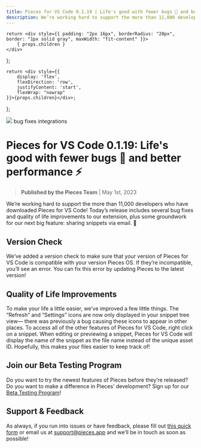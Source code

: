 ```yaml
---
title: Pieces for VS Code 0.1.19 | Life's good with fewer bugs 🐛 and better performance ⚡️
description: We’re working hard to support the more than 11,000 developers who have downloaded Pieces for VS Code! Today’s release includes several bug fixes and quality of life improvements to our extension, plus some groundwork for our next big feature - sharing snippets via email. 👀
---
```


    return <div style={{ padding: "2px 16px", borderRadius: "20px", border: "1px solid gray", maxWidth: "fit-content" }}>
        { props.children }
    </div>
};

    return <div style={{
        display: 'flex',
        flexDirection: 'row',
        justifyContent: 'start',
        flexWrap: "nowrap"
    }}>{props.children}</div>;
};

<link rel="canonical" href="https://code.pieces.app/updates/pieces-for-vs-code-0119-life-is-good-with-fewer-bugs" />

![](https://uploads-ssl.webflow.com/6143afec68f555387049efb3/63926024b61492f7c5794b32_VSCode0_1_191_3c7eaad712b91666d18a3a81dd058da9_2000.png)
<GridFlexRow><Tag>bug fixes</Tag> <Tag>integrations</Tag></GridFlexRow>

# Pieces for VS Code 0.1.19: Life's good with fewer bugs 🐛 and better performance ⚡️
> **Published by the Pieces Team** | May 1st, 2023

We’re working hard to support the more than 11,000 developers who have downloaded Pieces for VS Code! Today’s release includes several bug fixes and quality of life improvements to our extension, plus some groundwork for our next big feature: sharing snippets via email. 👀

## Version Check
We’ve added a version check to make sure that your version of Pieces for VS Code is compatible with your version Pieces OS. If they’re incompatible, you’ll see an error. You can fix this error by updating Pieces to the latest version!

## Quality of Life Improvements
To make your life a little easier, we’ve improved a few little things.
The “Refresh” and “Settings” icons are now only displayed in your snippet tree view— there was previously a bug causing these icons to appear in other places. To access all of the other features of Pieces for VS Code, right click on a snippet.
When editing or previewing a snippet, Pieces for VS Code will display the name of the snippet as the file name instead of the unique asset ID. Hopefully, this makes your files easier to keep track of!

## Join our Beta Testing Program
Do you want to try the newest features of Pieces before they’re released? Do you want to make a difference in Pieces’ development? Sign up for our <a href="https://getpieces.typeform.com/to/XGGlUqEI" target="_blank" rel="noopener noreferrer">Beta Testing Program</a>!

## Support & Feedback
As always, if you run into issues or have feedback, please fill out <a href="https://getpieces.typeform.com/to/mCjBSIjF" target="_blank" rel="noopener noreferrer">this quick form</a> or email us at <a href="mailto:support@pieces.app" target="_blank" rel="noopener noreferrer">support@pieces.app</a> and we’ll be in touch as soon as possible!
